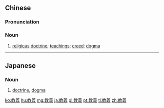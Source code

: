 {{also|教义}}
==Chinese==
{{zh-forms|s=教义}}

===Pronunciation===
{{zh-pron
|m=jiàoyì
|h=pfs=kau-ngi
|mn=kàu-gī
|cat=n
}}

===Noun===
{{zh-noun}}

# [[religious]] [[doctrine]]; [[teachings]]; [[creed]]; [[dogma]]

----

==Japanese==
{{ja-kanjitab|きょう|ぎ|yomi=on}}

===Noun===
{{ja-noun|きょうぎ}}

# [[doctrine]], [[dogma]]
#: {{ja-usex|'''教義'''の違いを乗り越えて協力すべきだ。|'''きょうぎ''' の ちがい を のりこえて きょうりょく すべき だ。|We need to get beyond dogma and cooperate.}}

[[ko:教義]]
[[hu:教義]]
[[mg:教義]]
[[ja:教義]]
[[pl:教義]]
[[pt:教義]]
[[tl:教義]]
[[zh:教義]]